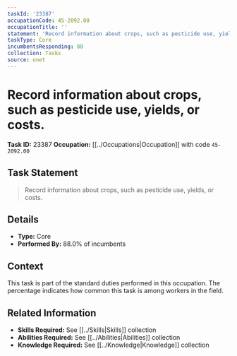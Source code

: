 ```yaml
---
taskId: '23387'
occupationCode: 45-2092.00
occupationTitle: ''
statement: 'Record information about crops, such as pesticide use, yields, or costs.'
taskType: Core
incumbentsResponding: 88
collection: Tasks
source: onet
---
```

# Record information about crops, such as pesticide use, yields, or costs.

**Task ID:** 23387
**Occupation:** [[../Occupations|Occupation]] with code `45-2092.00`

## Task Statement

> Record information about crops, such as pesticide use, yields, or costs.

## Details

- **Type:** Core
- **Performed By:** 88.0% of incumbents

## Context

This task is part of the standard duties performed in this occupation. The percentage indicates how common this task is among workers in the field.

## Related Information

- **Skills Required:** See [[../Skills|Skills]] collection
- **Abilities Required:** See [[../Abilities|Abilities]] collection
- **Knowledge Required:** See [[../Knowledge|Knowledge]] collection
